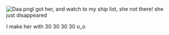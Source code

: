 [[File:Daa.png|thumb]]I got her, and watch to my ship list, she not there! she just disappeared

I make her with 30 30 30 30 o_o<ac_metadata title="Hey guys, I have question :D"> </ac_metadata>